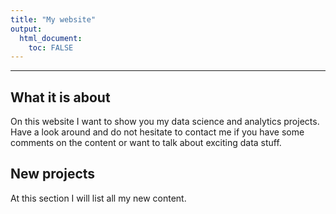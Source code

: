 ```yaml
---
title: "My website"
output: 
  html_document:
    toc: FALSE
---
```






*******************************************************************

## What it is about
On this website I want to show you my data science and analytics projects.
Have a look around and do not hesitate to contact me if you have some comments on the content or want to talk about exciting data stuff.  


## New projects
At this section I will list all my new content.




